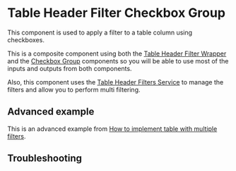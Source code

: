 
<Meta of={TableHeaderFilterCheckboxGroupComponentStories} />

# Table Header Filter Checkbox Group

This component is used to apply a filter to a table column using checkboxes.

This is a composite component using both the [Table Header Filter Wrapper](/story/components-table-header-filter-wrapper--docs) and the [Checkbox Group](/story/components-checkbox-group--docs) components so you will be able to use most of the inputs and outputs from both components.

Also, this component uses the [Table Header Filters Service](/story/services-table-header-filters--docs) to manage the filters and allow you to perform multi filtering.

<Canvas of={TableHeaderFilterCheckboxGroupComponentStories.Default} />

## Advanced example

This is an advanced example from [How to implement table with multiple filters](/story/how-to-table-filters-multiple--docs).

<Canvas of={TableWithMultiFiltersStories.Default} sourceState='none' />

## Troubleshooting

